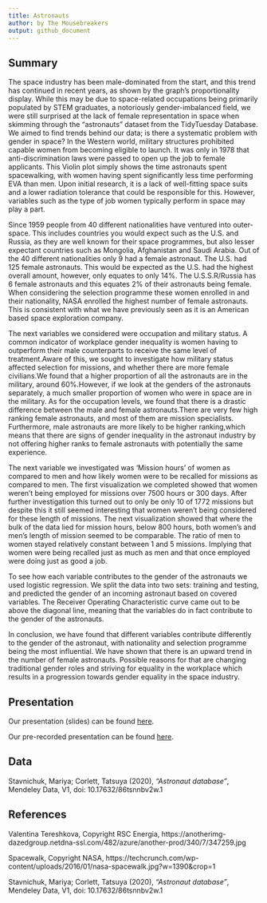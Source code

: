 ```yaml
---
title: Astronauts
author: by The Mousebreakers
output: github_document
---
```


## Summary

The space industry has been male-dominated from the start, and this trend has continued in recent years, as shown by the graph’s proportionality display.
While this may be due to space-related occupations being primarily populated by STEM graduates, a notoriously gender-imbalanced field, we were still surprised at the lack of female representation in space when skimming through the "astronauts" dataset from the TidyTuesday Database.
We aimed to find trends behind our data; is there a systematic problem with gender in space? 
In the Western world, military structures prohibited capable women from becoming eligible to launch. It was only in 1978 that anti-discrimination laws were passed to open up the job to female applicants.
This Violin plot simply shows the time astronauts spent spacewalking, with women having spent significantly less time performing EVA than men.
Upon initial research, it is a lack of well-fitting space suits and a lower radiation tolerance that could be responsible for this. However, variables such as the type of job women typically perform in space may play a part.

Since 1959 people from 40 different nationalities have ventured into outer-space. This includes countries you would expect such as the U.S. and Russia, as they are well known for their space programmes, but also lesser expectant countries such as Mongolia, Afghanistan and Saudi Arabia. 
Out of the 40 different nationalities only 9 had a female astronaut. The U.S. had 125 female astronauts. This would be expected as the U.S. had the highest overall amount,  however, only equates to only 14%. The U.S.S.R/Russia has 6 female astronauts and this equates 2% of their astronauts being female.
When considering the selection programme these women enrolled in and their nationality, NASA enrolled the highest number of female astronauts. This is consistent with what we have previously seen as it is an American based space exploration company. 

The next variables we considered were occupation and military status. A common indicator of workplace gender inequality is women having to outperform their male counterparts to receive the same level of treatment.Aware of this, we sought to investigate how military status affected selection for missions, and whether there are more female civilians.We found that a higher proportion of all the astronauts are in the military, around 60%.However, if we look at the genders of the astronauts separately, a much smaller proportion of women who were in space are in the military.
As for the occupation levels, we found that there is a drastic difference between the male and female astronauts.There are very few high ranking female astronauts, and most of them are mission specialists. Furthermore, male astronauts are more likely to be higher ranking,which means that there are signs of gender inequality in the astronaut industry by not offering higher ranks to female astronauts with potentially the same experience.

The next variable we investigated was ‘Mission hours’ of women as compared to men and how likely women were to be recalled for missions as compared to men. The first visualization we completed showed that women weren’t being employed for missions over 7500 hours or 300 days. After further investigation this turned out to only be only 10 of 1772 missions but despite this it still seemed interesting that women weren’t being considered for these length of missions. The next visualization showed that where the bulk of the data lied for mission hours, below 800 hours, both women’s and men’s length of mission seemed to be comparable. The ratio of men to women stayed relatively constant between 1 and 5 missions. Implying that women were being recalled just as much as men and that once employed were doing just as good a job.

To see how each variable contributes to the gender of the astronauts we used logistic regression. We split the data into two sets: training and testing, and predicted the gender of an incoming astronaut based on covered variables. The Receiver Operating Characteristic curve came out to be above the diagonal line, meaning that the variables do in fact contribute to the gender of the astronauts.

In conclusion, we have found that different variables contribute differently to the gender of the astronaut,  with nationality and selection programme being the most influential. We have shown that there is an upward trend in the number of female astronauts. Possible reasons for that are changing traditional gender roles and striving for equality in the workplace which results in a progression towards gender equality in the space industry.


## Presentation

Our presentation (slides) can be found [here](presentation/presentation.html).

Our pre-recorded presentation can be found [here](https://media.ed.ac.uk/media/The+Mousebreakers+-+Astronauts/1_zva3l3ss).

## Data 

Stavnichuk, Mariya; Corlett, Tatsuya (2020), *"Astronaut database"*, Mendeley Data, V1, doi: 10.17632/86tsnnbv2w.1

## References

Valentina Tereshkova, Copyright RSC Energia, https://anotherimg-dazedgroup.netdna-ssl.com/482/azure/another-prod/340/7/347259.jpg

Spacewalk, Copyright NASA,
https://techcrunch.com/wp-content/uploads/2016/01/nasa-spacewalk.jpg?w=1390&crop=1

Stavnichuk, Mariya; Corlett, Tatsuya (2020), *"Astronaut database"*, Mendeley Data, V1, doi: 10.17632/86tsnnbv2w.1
